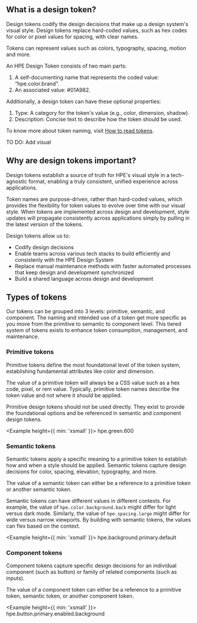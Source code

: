 
<BetaNotification />

## What is a design token?

Design tokens codify the design decisions that make up a design system's visual style. Design tokens replace hard-coded values, such as hex codes for color or pixel values for spacing, with clear names.

Tokens can represent values such as colors, typography, spacing, motion and more.

An HPE Design Token consists of two main parts:

1. A self-documenting name that represents the coded value: “hpe.color.brand".
1. An associated value: #01A982.

Additionally, a design token can have these optional properties:

1. Type: A category for the token's value (e.g., color, dimension, shadow).
1. Description: Concise text to describe how the token should be used.

To know more about token naming, visit [How to read tokens](tokens/how-to-read-tokens).

TO DO: Add visual

## Why are design tokens important?

Design tokens establish a source of truth for HPE's visual style in a tech-agnostic format, enabling a truly consistent, unified experience across applications.

Token names are purpose-driven, rather than hard-coded values, which provides the flexibility for token values to evolve over time with our visual style. When tokens are implemented across design and development, style updates will propagate consistently across applications simply by pulling in the latest version of the tokens.

Design tokens allow us to:

- Codify design decisions
- Enable teams across various tech stacks to build efficiently and consistenly with the HPE Design System
- Replace manual maintenance methods with faster automated processes that keep design and development synchronized
- Build a shared language across design and development

## Types of tokens

Our tokens can be grouped into 3 levels: primitive, semantic, and component. The naming and intended use of a token get more specific as you move from the primitive to semantic to component level. This tiered system of tokens exists to enhance token consumption, management, and maintenance.

### Primitive tokens

Primitive tokens define the most foundational level of the token system, establishing fundamental attributes like color and dimension.

The value of a primitive token will always be a CSS value such as a hex code, pixel, or rem value. Typically, primitive token names describe the token value and not where it should be applied.

Primitive design tokens should not be used directly. They exist to provide the foundational options and be referenced in semantic and component design tokens.

<Example height={{ min: 'xsmall' }}>
  <Box align="center" direction="row" gap="small">
    <Box background="brand" pad="medium" round="small" flex={false} />
    <Text size="large">hpe.green.600</Text>
  </Box>
</Example>

### Semantic tokens

Semantic tokens apply a specific meaning to a primitive token to establish how and when a style should be applied. Semantic tokens capture design decisions for color, spacing, elevation, typography, and more.

The value of a semantic token can either be a reference to a primitive token or another semantic token.

Semantic tokens can have different values in different contexts. For example, the value of `hpe.color.background.back` might differ for light versus dark mode. Similarly, the value of `hpe.spacing.large` might differ for wide versus narrow viewports. By building with semantic tokens, the values can flex based on the context.

<Example height={{ min: 'xsmall' }}>
  <Box align="center" direction="row" gap="small">
    <Box background="brand" pad="medium" round="small" flex={false} />
    <Text size="large">hpe.background.primary.default</Text>
  </Box>
</Example>

### Component tokens

Component tokens capture specific design decisions for an individual component (such as button) or family of related components (such as inputs).

The value of a component token can either be a reference to a primitive token, semantic token, or another component token.

<Example height={{ min: 'xsmall' }}>
  <Box align="center" direction="row" gap="small">
    <Box background="brand" pad="medium" round="small" flex={false} />
    <Text size="large">hpe.button.primary.enabled.background</Text>
  </Box>
</Example>
